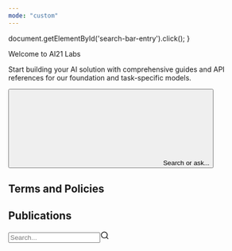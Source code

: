 ```yaml
---
mode: "custom"
---
```


  document.getElementById('search-bar-entry').click();
}

<div className="relative w-full flex items-center justify-center" style={{ height: '26rem', overflow: 'hidden'}}>
  <div
    id="background-div"
    className="absolute inset-0 bg-white block ">
    <div
      className="absolute inset-0"
      style={{
        backgroundImage: 'url(https://mintlify-assets.b-cdn.net/ai21-background.svg)',
        backgroundRepeat: 'no-repeat',
        backgroundSize: 'cover',
        backgroundPosition: 'center',
      }}>
    </div>
  </div>

  <div style={{ position: 'absolute', textAlign: 'center', padding: '0 1rem' }}>
    <div
      className="text-gray-900"
      style={{
       fontWeight: '800',
       fontSize: '2.5rem',
       fontFamily: 'Polysans',
       margin: '0',
       marginTop: '5rem'
      }}
    >
      Welcome to AI21 Labs
    </div>
    <p className="mt-4 text-gray-900" style={{ fontSize: '1rem', fontWeight: '400' , maxWidth: '40rem'}}> Start building your AI solution with comprehensive guides and API references for our foundation and task-specific models. </p>
    <div className="flex items-center justify-center" style={{ maxWidth: '800px', margin: '0 auto' }}>
    <button
      type="button"
      className="hidden w-full lg:flex items-center text-sm leading-6 py-4 pl-4 pr-4 text-gray-500 rounded-full"
      id="home-search-entry"
      style={{
        marginTop: '2rem',
        maxWidth: '40rem',
        background: '#FFF',
        boxShadow: '0px 1px 4px 0px rgba(8, 9, 10, 0.25), 0px 0px 0px 4px rgba(255, 255, 255, 0.20)',
        cursor: 'pointer',
        textAlign: 'left',
      }}
      onClick={openSearch}
    >
      <svg
        className="h-4 w-4 ml-1.5 flex-none bg-primary hover:bg-gray-600 dark:bg-primary-dark dark:hover:bg-white/70"
        style={{
        marginRight: '0.5rem',
         maskImage:
           'url("https://mintlify.b-cdn.net/v6.5.1/solid/magnifying-glass.svg")',
         maskRepeat: 'no-repeat',
         maskPosition: 'center center',
        }}
      />
      Search or ask...
    </button>
    </div>
    <div style={{ maxWidth: '650px', margin: '0 auto', marginTop: '2rem' }}>
      <div className="flex flex-wrap items-center justify-center gap-3 mt-3">
        <IntroCard icon="play" title="Get Started" href="/docs/sdk" />
        <IntroCard icon="code" title="API Reference" href="/reference/manage-library-ref" />
        <IntroCard icon="bell" title="Updates" href="/changelog" />
      </div>
    </div>
  </div>
</div>
<div
  style={{marginTop: '2rem', marginBottom: '8rem', maxWidth: '70rem', marginLeft: 'auto',
  marginRight: 'auto', paddingLeft: '1.25rem',
  paddingRight: '1.25rem' }}
>

<div className="flex flex-col w-full " style={{ marginTop: '2rem', marginBottom: '2rem' }}>

</div>

<div className="flex flex-col w-full " style={{ marginTop: '2rem', marginBottom: '1rem' }}>
  <h2
    className="text-gray-900 dark:text-gray-200"
    style={{
      fontSize: '2rem',
      fontWeight: '500',
    }}
  >
Terms and Policies
  </h2>

</div>

<CardGroup>
  <Card
    title="Status Page"
    icon="signal-bars"
    iconType="solid"
    href="https://status.ai21.com/?_gl=1*1r4kb9c*_gcl_au*MTgwMDc4MzA5MS4xNzQ1MzA4Mjc0"
    horizontal
  />
  <Card
    title="Trust Center"
    icon="shield-check"
    iconType="solid"
    href="https://trust.ai21.com/"
    horizontal
  />
  <Card
    title="Terms of Service"
    icon="file-shield"
    iconType="solid"
    href="https://lp.ai21.com/hubfs/resources/AI21-Models-Terms-of-Service.pdf"
    horizontal
  />
  <Card
    title="Privacy Policy"
    icon="lock"
    iconType="solid"
    href="https://www.ai21.com/privacy-policy"
    horizontal
  />
</CardGroup>

<div className="flex flex-col w-full " style={{ marginTop: '2rem', marginBottom: '1rem' }}>
  <h2
    className="text-gray-900 dark:text-gray-200"
    style={{
      fontSize: '2rem',
      fontWeight: '500',
    }}
  >
Publications
  </h2>
  </div>

  <CardGroup cols={2}>
  <Card
    title="Blog"
    icon="pen-field"
    iconType="solid"
    href="https://www.ai21.com/blog"
    horizontal
  />
  <Card
    title="Press"
    icon="newspaper"
    iconType="solid"
    href="https://www.ai21.com/newsroom/"
    horizontal
  />
</CardGroup>

</div>

<div id="headlessui-portal-root"><div data-headlessui-portal=""><button type="button" data-headlessui-focus-guard="true" aria-hidden="true" style="position: fixed; top: 1px; left: 1px; width: 1px; height: 0px; padding: 0px; margin: -1px; overflow: hidden; clip: rect(0px, 0px, 0px, 0px); white-space: nowrap; border-width: 0px;"></button><div><div class="z-40 relative" id="headlessui-dialog-:r0:" role="dialog" aria-modal="true" data-headlessui-state="open"><div class="fixed inset-0 bg-background-dark/20 transition-opacity backdrop-blur-sm opacity-100"></div><div class="fixed inset-0 w-screen h-screen z-10 overflow-y-auto p-4 sm:p-6 md:p-12"><div class="flex flex-col mx-auto max-w-[640px] transform overflow-hidden border border-gray-200 dark:border-white/10 bg-background-light dark:bg-background-dark shadow-search rounded-search opacity-100 scale-100" id="headlessui-dialog-panel-:r1:" data-headlessui-state="open"><div class="p-1.5 relative z-10 border-b border-transparent h-14 transition"><input class="peer rounded-xl border border-gray-200 dark:border-white/10 bg-background-light dark:bg-background-dark h-full w-full outline-none text-gray-950 dark:text-white placeholder:text-gray-400 placeholder:dark:text-white/50 tracking-tight pl-11 pr-14 focus:border-slate-950 dark:focus:border-white transition" placeholder="Search..." autocomplete="off" id="search-input" role="combobox" type="text" aria-expanded="false" aria-autocomplete="list" data-headlessui-state="" value=""><svg xmlns="http://www.w3.org/2000/svg" width="18" height="18" viewBox="0 0 24 24" fill="none" stroke="currentColor" stroke-width="2" stroke-linecap="round" stroke-linejoin="round" class="lucide lucide-search absolute left-5 top-1/2 -translate-y-1/2 text-gray-950 dark:text-white opacity-50 peer-focus:opacity-100 peer-disabled:opacity-30"><circle cx="11" cy="11" r="8"></circle><path d="m21 21-4.3-4.3"></path></svg></div></div></div></div></div><button type="button" data-headlessui-focus-guard="true" aria-hidden="true" style="position: fixed; top: 1px; left: 1px; width: 1px; height: 0px; padding: 0px; margin: -1px; overflow: hidden; clip: rect(0px, 0px, 0px, 0px); white-space: nowrap; border-width: 0px;"></button></div></div>